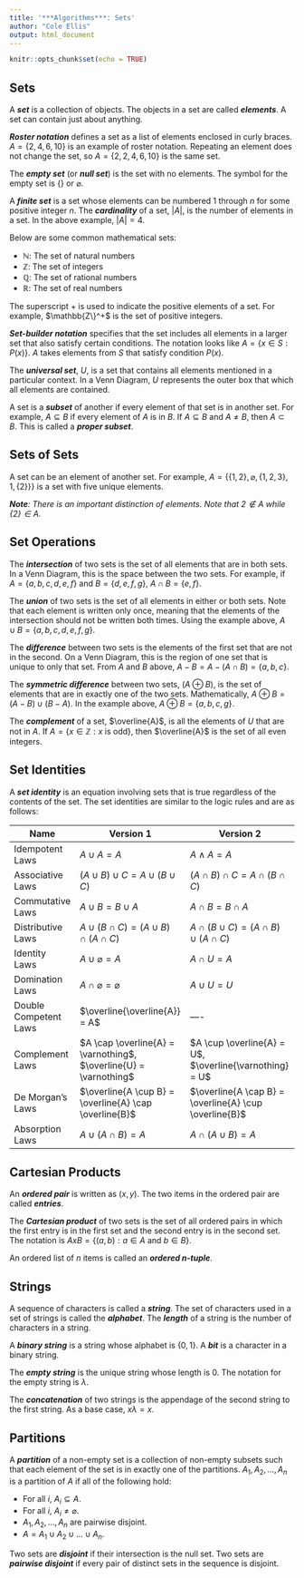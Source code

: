 ```yaml
---
title: '***Algorithms***: Sets'
author: "Cole Ellis"
output: html_document
---
```


```r
knitr::opts_chunk$set(echo = TRUE)
```

## Sets
A ***set*** is a collection of objects.  The objects in a set are called ***elements***.  A set can contain just about anything.

***Roster notation*** defines a set as a list of elements enclosed in curly braces.  $A = \{2, 4, 6, 10\}$ is an example of roster notation.  Repeating an element does not change the set, so $A = \{2, 2, 4, 6, 10\}$ is the same set.

The ***empty set*** (or ***null set***) is the set with no elements.  The symbol for the empty set is $\{\}$ or $\varnothing$.

A ***finite set*** is a set whose elements can be numbered $1$ through $n$ for some positive integer $n$.  The ***cardinality*** of a set, $|A|$, is the number of elements in a set.  In the above example, $|A| = 4$.

Below are some common mathematical sets:

- $\mathbb{N}$: The set of natural numbers
- $\mathbb{Z}$: The set of integers
- $\mathbb{Q}$: The set of rational numbers
- $\mathbb{R}$: The set of real numbers

The superscript $+$ is used to indicate the positive elements of a set.  For example, $\mathbb{Z\}^+$ is the set of positive integers.

***Set-builder notation*** specifies that the set includes all elements in a larger set that also satisfy certain conditions.  The notation looks like $A = \{x \in S : P(x)\}$.  $A$ takes elements from $S$ that satisfy condition $P(x)$.

The ***universal set***, $U$, is a set that contains all elements mentioned in a particular context.  In a Venn Diagram, $U$ represents the outer box that which all elements are contained.

A set is a ***subset*** of another if every element of that set is in another set.  For example, $A \subseteq B$ if every element of $A$ is in $B$.  If $A \subseteq B$ and $A ≠ B$, then $A ⊂ B$.  This is called a ***proper subset***.

## Sets of Sets
A set can be an element of another set.  For example, $A = \{\{1, 2\}, \varnothing, \{1, 2, 3\}, 1, \{2\}\}\}$ is a set with five unique elements.

***Note**: There is an important distinction of elements.  Note that $2 ∉ A$ while $\{2\} \in A$.*

## Set Operations
The ***intersection*** of two sets is the set of all elements that are in both sets.  In a Venn Diagram, this is the space between the two sets.  For example, if $A = \{a, b, c, d, e, f\}$ and $B = \{d, e, f, g\}$, $A \cap B = \{e, f\}$.

The ***union*** of two sets is the set of all elements in either or both sets.  Note that each element is written only once, meaning that the elements of the intersection should not be written both times.  Using the example above, $A \cup B = \{a, b, c, d, e, f, g\}$.

The ***difference*** between two sets is the elements of the first set that are not in the second.  On a Venn Diagram, this is the region of one set that is unique to only that set.  From $A$ and $B$ above, $A - B = A - (A \cap B) = \{a, b, c\}$.

The ***symmetric difference*** between two sets, ($A \oplus B$), is the set of elements that are in exactly one of the two sets.  Mathematically, $A \oplus B = (A - B) \cup (B - A)$.  In the example above, $A \oplus B = \{a, b, c, g\}$.

The ***complement*** of a set, $\overline{A}$, is all the elements of $U$ that are not in $A$.  If $A = \{x \in \mathbb{Z} : x \text{ is odd}\}$, then $\overline{A}$ is the set of all even integers.

## Set Identities
A ***set identity*** is an equation involving sets that is true regardless of the contents of the set.  The set identities are similar to the logic rules and are as follows:

| Name | Version 1 | Version 2 |
|------|-----------|-----------|
| Idempotent Laws | $A \cup A = A$ | $A ∧ A = A$ |
| Associative Laws | $(A \cup B) \cup C = A \cup (B \cup C)$ | $(A \cap B) \cap C = A \cap (B \cap C)$ |
| Commutative Laws | $A \cup B = B \cup A$ | $A \cap B = B \cap A$ |
| Distributive Laws | $A \cup (B \cap C) = (A \cup B) \cap (A \cap C)$ | $A \cap (B \cup C) = (A \cap B) \cup (A \cap C)$ |
| Identity Laws | $A \cup \varnothing = A$ | $A \cap U = A$ |
| Domination Laws | $A \cap \varnothing = \varnothing$ | $A \cup U = U$ |
| Double Competent Laws | $\overline{\overline{A}} = A$ | ---- |
| Complement Laws | $A \cap \overline{A} = \varnothing$, $\overline{U} = \varnothing$ | $A \cup \overline{A} = U$, $\overline{\varnothing} = U$ |
| De Morgan's Laws | $\overline{A \cup B} = \overline{A} \cap \overline{B}$ | $\overline{A \cap B} = \overline{A} \cup \overline{B}$ |
| Absorption Laws | $A \cup (A \cap B) = A$ | $A \cap (A \cup B) = A$ |

## Cartesian Products
An ***ordered pair*** is written as $(x, y)$.  The two items in the ordered pair are called ***entries***.

The ***Cartesian product*** of two sets is the set of all ordered pairs in which the first entry is in the first set and the second entry is in the second set.  The notation is $A x B = \{(a, b) : a \in A \text{ and } b \in B\}$.

An ordered list of $n$ items is called an ***ordered $n$-tuple***.

## Strings
A sequence of characters is called a ***string***.  The set of characters used in a set of strings is called the ***alphabet***.  The ***length*** of a string is the number of characters in a string.

A ***binary string*** is a string whose alphabet is $\{0, 1\}$.  A ***bit*** is a character in a binary string.

The ***empty string*** is the unique string whose length is $0$.  The notation for the empty string is $λ$.

The ***concatenation*** of two strings is the appendage of the second string to the first string.  As a base case, $xλ = x$.

## Partitions
A ***partition*** of a non-empty set is a collection of non-empty subsets such that each element of the set is in exactly one of the partitions.  $A_1, A_2, ... , A_n$ is a partition of $A$ if all of the following hold:

- For all $i$, $A_i \subseteq A$.
- For all $i$, $A_i ≠ \varnothing$.
- $A_1, A_2, ... , A_n$ are pairwise disjoint.
- $A = A_1 \cup A_2 \cup ... \cup A_n$.

Two sets are ***disjoint*** if their intersection is the null set.  Two sets are ***pairwise disjoint*** if every pair of distinct sets in the sequence is disjoint.
  